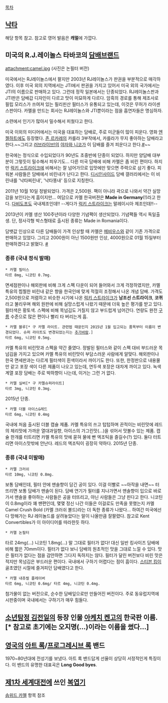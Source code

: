 [[목차]]

== [[낙타]] ==
해당 항목 참고. 참고로 영어 발음은 '''캐멀'''에 가깝다.


== 미국의 R.J.레이놀스 타바코의 [[담배]]브랜드 ==
attachment:camel.jpg
(사진은 논필터 버전)

미국에서는 RJ레이놀스에서 팔지만 2003년 RJ레이놀스가 판권을 부분적으로 매각하였다. 이후 미국 외의 지역에서는 JTI에서 판권을 가지고 있어서 미국 외의 국가에서는 JTI의 이름으로 판매하고 있다. 그런데 정작 일본에서는 단종되었다. RJ레이놀스판과 JTI판은 담배갑 디자인이 다르고 맛이 미묘하게 다르다. 암흑의 경로를 통해 제조사로 필립 모리스가 쓰여져 있는 필리핀산 필터스가 유통되고 있는데, 이것은 무허가 라이센스판이다. 카멜을 만드는 회사는 RJ레이놀스와 JTI뿐이라는 점을 흡연자들은 명심하자.

소련에서 인기가 많아서 밀수해서 피웠다고 한다.

미국 이외의 미디어에서는 미국을 대표하는 담배로, 주로 미군들이 많이 피운다. 영화 [[엔젤하트]]에도 등장했다. [[존 르카레]]의 카를라 3부작에서, 카를라가 무지 좋아하는 담배라고 한다.~~그리고 [[러브라이브!]]의 [[야자와 니코]]가 이 담배를 즐겨 피운다고 한다.[http://blog.lansi.kr/?p=303 #]~~

한국에는 정식으로 수입되었다가 90년도 초중반에 단종이 되었다. 하지만 양담배 대부분이 그렇듯이 밀수해서 피우기도... 다른 미국 담배에 비해 카멜은 좀 비린 편이다. 하지만 [[럭키 스트라이크]]에 비해서는 잘 넘어가므로 입맛에만 맞으면 주력으로 삼기 좋다. 피워본 사람들은 담배에서 비린내가 난다고 한다. [[디시인사이드]] 담배 갤러리에서는 이 비린내를 '낙타찌린내', '낙타똥내' 등으로 지칭한다.

2011년 10월 10일 정발되었다. 가격은 2,500원. 팩이 아니라 곽으로 나와서 약간 실망감을 보인다는게 흠이지만... 여담으로 카멜 한국버젼은 '''Made in Germany'''(!)라고 한다. [[다비도프]]도 국내제조인데!! --게다가 [[럭키 스트라이크]]는 말레이시아 제조인데!!--

2013년이 카멜 생산 100주년이라 다양한 기념팩이 생산되었다. 기념팩들 역시 독일출생. 단, 정사각형 박스형태로 출시된 종류는 Made in Romania이다. 

담뱃값 인상으로 다른 담배들이 가격 인상할 때 카멜은 [[메비우스]]와 같이 기존 가격으로 판매하고 있었다. 그리고 2000원이 아닌 1500원만 인상, 4000원으로 01월 15일부터 판매하겠다고 밝혔다. [http://news.naver.com/main/read.nhn?mode=LPOD&mid=sec&oid=001&aid=0007345367&isYeonhapFlash=Y #]
=== 종류 (국내 정식 발매) ===
 * 카멜 필터스
 타르 8mg, 니코틴 0.7mg.
면세점판이나 해외판에 비해 크게 스펙 다운이 되어 들어와서 크게 걱정하였지만, 카멜 특유의 찝찔한 비린내 같은 향을 한국인에 맞게 적절히 조정해서 나온 개념 담배. 가격도 2,500원으로 저렴하고 비슷한 시기에 나온 [[럭키 스트라이크]]가 '''남조선 스트라이크''', '''코퀴'''라고 불리우며 해외 원판에 비해 실망스럽게 나왔기 때문에 더욱 높은 평가를 받고 있다. 필터색은 황토색. 스펙에 비해 목넘김도 거칠지 않고 부드럽게 넘어간다. 연량도 완전 [[구름]] 수준으로 많은 편이나 빨리 타 버리는게 흠. 

 * 카멜 블루[* 구 카멜 라이트. 관련법 때문인지 2015년 1월 입고되는 품목부터 이름이 변경되었다. 슈퍼 라이트도 변경되었는지는 [[추가바람]].]
 타르 6mg, 니코틴 0.5mg.
카멜 특유의 비린맛과 스펙을 약간 줄였다. 정발된 필터스와 같이 스펙 대비 부드러운 목넘김을 가지고 있으며 카멜 특유의 비린맛이 부담스러운 사람에게 알맞다. 해외판이나 한국 면세판과는 다르게 필터색이 흰색이라서 까이기도 한다. 또한, 한정판으로 내용물만 같고 포장 색이 다른 제품이 나오고 있는데, 연두색 포장은 대차게 까이고 있다. 녹색계열 포장 담배는 주로 박하향이 나는데, 이거는 그런 거 없다.

 * 카멜 실버[* 구 카멜슈퍼라이트]
 타르 3mg, 니코틴 0.3mg.
2015년 단종.

 * 카멜 더블 아이스&레드
 타르 6mg, 니코틴 0.4mg
국내에 처음 출시된 더블 캡슐 제품. 카멜 특유의 쓰고 텁텁하며 끈적이는 비린맛에 레드의 체리맛에 가까운 열대과일향, 아이스의 가그린맛(...)을 섞어서 맛볼수 있는 제품. 캡슐 한개를 터트리면 카멜 특유의 맛에 묻혀 물에 빤 엑조틱을 즐길수(?) 있다. 둘다 터트리면 아이스맛밖에 안난다. 레드의 엑조틱이 굉장히 약하다.
2015년 단종.
=== 종류 (국내 미발매) ===
 * 카멜 크러쉬 
 타르 10mg, 니코틴 0.8mg.
보통 담배인데, 필터 안에 맨솔향이 담긴 공이 있다. 이걸 이빨로 ~~아작을 내면~~ 터뜨리면 보통 담배가 맨솔이 된다. 담배 연기가 필터를 지나가면서 맨솔향이 입으로 바로 가서 맨솔을 좋아하는 사람들은 공을 터뜨리고, 아닌 사람들은 그냥 핀다고 한다. 니코틴이 0.8mg이라 꽤 쌘편인데, 몇몇 정신 나간 이들은 이걸로도 만족을 못했는지 카멜 Camel Crush Bold (카멜 크러쉬 볼드)라는 더 독한 종류가 나왔다... 하여간 미국에선 다 망해가는 RJ 레이놀드를 살려놓았다는 말이 나올만큼 잘팔렸다.
참고로 Kent Convertibles가 이 아이디어를 따라한듯 하다.

 * 카멜 논필터
타르 24mg(...) 니코틴 1.8mg(...)
말 그대로 필터가 없다! 대신 일반 킹사이즈 담배에 비해 짧은 70mm이다. 필터가 없다 보니 담배의 원초적인 맛을 그대로 느낄 수 있다. 맛은 필터가 없다는 점을 감안하면 그다지 독하지는 않다. 필터가 달린 버전보다 비린 맛은 적지만 목넘김은 부드러운 편이다. 국내에서 구하기 어렵다는 점이 흠이다. [[스티븐 킹]]이 골초였던 시절에 즐겨피던 담배였다고 한다.

 * 카멜 내츄럴 플레이버
 타르 6mg, 니코틴 0.6mg/ 타르 4mg, 니코틴 0.4mg.
첨가물이 없는 버전으로, 순수한 담배잎으로만 만들어진 버전이다. 주로 동유럽지역에 시판중이며 국내에서는 구하기가 매우 힘들다.

== [[소년탐정 김전일]]의 등장 인물 [[아케치 켄고]]의 한국판 이름.[* 참고로 초기에는 오지명(...)이라는 이름을 썼다...] ==


== [[영국]]의 [[아트 록]]/[[프로그레시브 록]] 밴드 ==
1970~80년대에 전성기를 보냈다. 아트 록 밴드답게 선율이 상당히 서정적인게 특징이다. 이 밴드의 유명한 대표곡은 '''Long Good byes'''.

== [[제1차 세계대전]]에 쓰인 [[복엽기]] ==

[[솝위드 카멜]] 항목 참조

